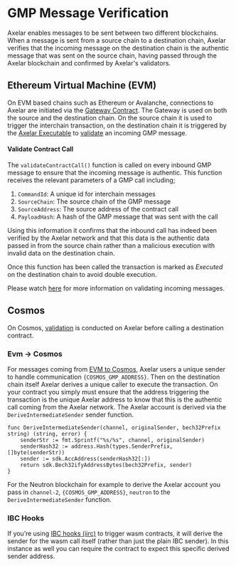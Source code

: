 # GMP Message Verification

Axelar enables messages to be sent between two different blockchains. When a message is sent from a source chain to a destination chain, Axelar verifies that the incoming message on the destination chain is the authentic message that was sent on the source chain, having passed through the Axelar blockchain and confirmed by Axelar's validators.

## Ethereum Virtual Machine (EVM)

On EVM based chains such as Ethereum or Avalanche, connections to Axelar are initiated via the [Gateway Contract](https://github.com/axelarnetwork/axelar-cgp-solidity/blob/main/contracts/AxelarGateway.sol). The Gateway is used on both the source and the destination chain. On the source chain it is used to trigger the interchain transaction, on the destination chain it is triggered by the [Axelar Executable](https://github.com/axelarnetwork/axelar-gmp-sdk-solidity/blob/main/contracts/executable/AxelarExecutable.sol) to [validate](https://github.com/axelarnetwork/axelar-cgp-solidity/blob/2023fadee722c3896f1071c2a9d578436643c5a7/contracts/AxelarGateway.sol#L233) an incoming GMP message.

#### Validate Contract Call

The `validateContractCall()` function is called on every inbound GMP message to ensure that the incoming message is authentic. This function receives the relevant parameters of a GMP call including;

1. `CommandId`: A unique id for interchain messages
2. `SourceChain`: The source chain of the GMP message
3. `SourceAddress`: The source address of the contract call
4. `PayloadHash`: A hash of the GMP message that was sent with the call

Using this information it confirms that the inbound call has indeed been verified by the Axelar network and that this data is the authentic data passed in from the source chain rather than a malicious execution with invalid data on the destination chain.

Once this function has been called the transaction is marked as _Executed_ on the destination chain to avoid double execution.

Please watch [here](https://www.youtube.com/watch?v=qF9cVhcD2CY) for more information on validating incoming messages.

## Cosmos

On Cosmos, [validation](/dev/general-message-passing/cosmos-gmp/overview/#establishing-a-path-of-trust) is conducted on Axelar before calling a destination contract.

### Evm -> Cosmos

For messages coming from [EVM to Cosmos](https://github.com/axelarnetwork/evm-cosmos-gmp-sample/tree/main/cosmwasm-integration#authenticate-the-sender), Axelar users a unique sender to handle communication <code>{COSMOS_GMP_ADDRESS}</code>. Then on the destination chain itself Axelar derives a unique caller to execute the transaction. On your contract you simply must ensure that the address triggering the transaction is the unique Axelar address to know that this is the authentic call coming from the Axelar network. The Axelar account is derived via the `DeriveIntermediateSender` sender function.

```
func DeriveIntermediateSender(channel, originalSender, bech32Prefix string) (string, error) {
	senderStr := fmt.Sprintf("%s/%s", channel, originalSender)
	senderHash32 := address.Hash(types.SenderPrefix, []byte(senderStr))
	sender := sdk.AccAddress(senderHash32[:])
	return sdk.Bech32ifyAddressBytes(bech32Prefix, sender)
}
```

For the Neutron blockchain for example to derive the Axelar account you pass in `channel-2`, <code>{COSMOS_GMP_ADDRESS}</code>, `neutron` to the `DeriveIntermediateSender` function.

### IBC Hooks

If you’re using [IBC hooks (iirc)](https://github.com/osmosis-labs/osmosis/tree/main/x/ibc-hooks#wasm-hooks) to trigger wasm contracts, it will derive the sender for the wasm call itself (rather than just the plain IBC sender). In this instance as well you can require the contract to expect this specific derived sender address.
